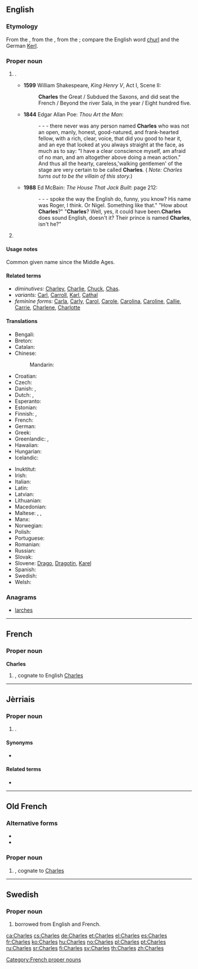 {{also|charles}}
==English==

===Etymology===
From the {{etyl|fr}} {{term|Charles|lang=fr}}, from the {{etyl|goh}} {{term|Karl|lang=goh}}, from the {{proto|Germanic|karlaz|person, free man}}; compare the English word [[churl]] and the German [[Kerl]].

===Proper noun===
{{en-proper noun}}

# {{given name|male|from=Germanic}}.
#* '''1599''' William Shakespeare, ''King Henry V'', Act I, Scene II:
#*: '''Charles''' the Great / Subdued the Saxons, and did seat the French / Beyond the river Sala, in the year / Eight hundred five.
#* '''1844''' Edgar Allan Poe: ''Thou Art the Man'':
#*: - - - there never was any person named '''Charles''' who was not an open, manly, honest, good-natured, and frank-hearted fellow, with a rich, clear, voice, that did you good to hear it, and an eye that looked at you always straight at the face, as much as to say: "I have a clear conscience myself, am afraid of no man, and am altogether above doing a mean action." And thus all the hearty, careless,'walking gentlemen' of the stage are very certain to be called '''Charles'''. ( ''Note: Charles turns out to be the villain of this story.'')
#* '''1988''' Ed McBain: ''The House That Jack Built'': page 212:
#*: - - - spoke the way the English do, funny, you know? His name was Roger, I think. Or Nigel. Something like that."  "How about '''Charles'''?"  "'''Charles'''? Well, yes, it could have been.'''Charles''' does sound English, doesn't it? Their prince is named '''Charles''', isn't he?"
# {{surname|patronymic|from=given names}}

====Usage notes====
Common given name since the Middle Ages.

====Related terms====
* ''diminutives:'' [[Charley]], [[Charlie]], [[Chuck]], [[Chas]].
* ''variants:'' [[Carl]], [[Carroll]], [[Karl]], [[Cathal]]
* ''feminine forms:'' [[Carla]], [[Carly]], [[Carol]], [[Carole]], [[Carolina]], [[Caroline]], [[Callie]], [[Carrie]], [[Charlene]], [[Charlotte]]

====Translations====
{{trans-top|given name}}
* Bengali: {{t-|bn|চার্লস}}
* Breton: {{t+|br|Charlez|m|xs=Breton}}
* Catalan: {{t+|ca|Carles|m}}
* Chinese:
*: Mandarin: {{t|zh|查理|sc=Hani}}
* Croatian: {{t-|hr|Charles|m}}
* Czech: {{t+|cs|Karel|m}}
* Danish: {{t-|da|Karl}}, {{t-|da|Carl|alt=Carl }}
* Dutch: {{t+|nl|Karel|m}}, {{t-|nl|Charel}}
* Esperanto: {{t-|eo|Karlo|xs=Esperanto}}
* Estonian: {{t-|et|Kaarel}}
* Finnish: {{t+|fi|Kaarle}}, {{t+|fi|Kaarlo}}
* French: {{t+|fr|Charles}}
* German: {{t+|de|Karl}}
* Greek: {{t+|el|Κάρολος|m|tr=Károlos|sc=Grek}}
* Greenlandic: {{t-|kl|Kaali}}, {{t-|kl|Kaarali}}
* Hawaiian: {{tø|haw|Kale}}
* Hungarian: {{t+|hu|Károly}}
* Icelandic: {{t+|is|Karl}}
{{trans-mid}}
* Inuktitut: {{t|iu|ᑦᓴᕐᓕᔅ|tr=Tsarlis|sc=Cans}}
* Irish: {{t-|ga|Séarlas|m|xs=Irish}}
* Italian: {{t+|it|Carlo|m}}
* Latin: {{t+|la|Carolus}}
* Latvian: {{t-|lv|Kārlis|m}}
* Lithuanian: {{t-|lt|Karolis|m}}
* Macedonian: {{t-|mk|Чарлс|m|tr=Charls}}
* Maltese: {{t-|mt|Karlu|m|xs=Maltese}}, {{t-|mt|Karmenu|m|xs=Maltese}}, {{t-|mt|Karmena|f|xs=Maltese}}
* Manx: {{t-|gv|Çhalse|m|xs=Manx}}
* Norwegian: {{t+|no|Karl}}
* Polish: {{t+|pl|Karol|m}}
* Portuguese: {{t+|pt|Carlos|m}}
* Romanian: {{t-|ro|Carol}}
* Russian: {{t-|ru|Карл|m|tr=Karl}}
* Slovak: {{t-|sk|Karol|m}}
* Slovene: [[Drago]], [[Dragotin]], [[Karel]]
* Spanish: {{t+|es|Carlos|m}}
* Swedish: {{t+|sv|Karl}}
* Welsh: {{t-|cy|Siarl|m}}
{{trans-bottom}}

===Anagrams===
* [[larches#English|larches]]

----

==French==

===Proper noun===
'''Charles''' {{m}}

# {{given name|male|lang=fr}}, cognate to English [[Charles#English|Charles]]

[[Category:French proper nouns]]

----

==Jèrriais==

===Proper noun===
{{roa-jer-proper noun|m}}

# {{given name|male|lang=roa-jer}}.

====Synonyms====
* {{l|roa-jer|Charlot}}

====Related terms====
* {{l|roa-jer|Tchèrli}}

----

==Old French==

===Alternative forms===
* {{l|fro|Carles}}
* {{l|fro|Karles}}

===Proper noun===
{{fro-proper noun|m|Charles}}

# {{given name|male|lang=fro}}, cognate to {{etyl|en|-}} [[Charles#English|Charles]]

----

==Swedish==

===Proper noun===
{{head|sv|proper noun}}

# {{given name|male|lang=sv}} borrowed from English and French.

[[ca:Charles]]
[[cs:Charles]]
[[de:Charles]]
[[et:Charles]]
[[el:Charles]]
[[es:Charles]]
[[fr:Charles]]
[[ko:Charles]]
[[hu:Charles]]
[[no:Charles]]
[[pl:Charles]]
[[pt:Charles]]
[[ru:Charles]]
[[sr:Charles]]
[[fi:Charles]]
[[sv:Charles]]
[[th:Charles]]
[[zh:Charles]]